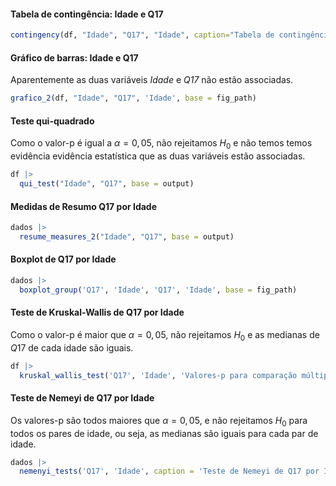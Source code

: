 #### Tabela de contingência: Idade e Q17

```r
contingency(df, "Idade", "Q17", "Idade", caption="Tabela de contingência: Idade e Q17.", base = output)
```

#### Gráfico de barras: Idade e Q17

Aparentemente as duas variáveis _Idade_ e _Q17_ não estão associadas.

```r
grafico_2(df, "Idade", "Q17", 'Idade', base = fig_path)
```

#### Teste qui-quadrado

Como o valor-p é igual a $\alpha=0,05$, não rejeitamos $H_0$ e não temos temos evidência evidência estatística que as duas variáveis estão associadas. 

```r
df |> 
  qui_test("Idade", "Q17", base = output)
```

\cleardoublepage

#### Medidas de Resumo Q17 por Idade

```r
dados |> 
  resume_measures_2("Idade", "Q17", base = output)
```

#### Boxplot de Q17 por Idade 


```r
dados |>
  boxplot_group('Q17', 'Idade', 'Q17', 'Idade', base = fig_path)
```

#### Teste de Kruskal-Wallis de Q17 por Idade

Como o valor-p é maior que $\alpha=0,05$, não rejeitamos $H_0$ e as medianas de $Q17$ de cada idade são iguais.

```r
df |> 
  kruskal_wallis_test('Q17', 'Idade', 'Valores-p para comparação múltipla de medianas: Q17 e Idade.', base = output)
```

#### Teste de Nemeyi de Q17 por Idade

Os valores-p são todos maiores que $\alpha=0,05$, e não rejeitamos $H_0$ para todos os pares de idade, ou seja, as medianas são iguais para cada par de idade.

```r
dados |> 
  nemenyi_tests('Q17', 'Idade', caption = 'Teste de Nemeyi de Q17 por Idade.', base = output)
```
